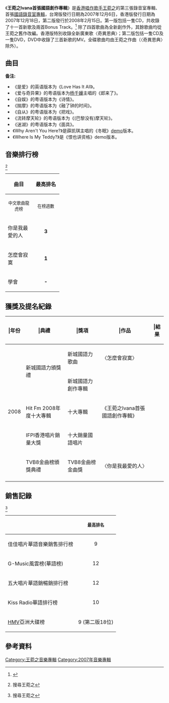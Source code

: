 {{Infobox album
| name       = 王菀之Ivana首張國語創作專輯
| type       = [[專輯|專輯]]
| artist     = [[王菀之|王菀之]]
| cover      = Ivana First Mandarin Album.jpg
<!-- 未知參數 | background = green -->
| released   = 2007年12月6日
| format     = [[CD|CD]]、[[数字音乐下载|数字音乐下载]]
| genre      = 國語流行
| length     = 
| label      = [[種子音樂|種子音樂]]（台灣）<br/>[[東亞唱片|東亞唱片]]（香港）
| producer   = 林暐哲
| reviews    = ''[[新浪|新浪]]''李重言[http://music.sina.com.hk/cgi-bin/mu/album/main.cgi?id=9940&action=index&subaction=comment&tp=2]
| prev_title = [[Read_My_Senses...|Read My Senses...]]
| prev_year  = 2007
| next_title = [[Infinity_Journey|Infinity Journey]]
| next_year  = 2008
| misc       = {{Extra album cover
  | header  = 其他封面
  | type    = studio
  | cover   = Ivana First Mandarin Album 2nd edition.jpg
  | border  = 
  | alt     = 
  | caption = 第二版封面
  }}{{單曲
  | name        = 王菀之Ivana首張國語創作專輯
  | type        = studio
  | single1     = 〈你是我最爱的人〉
  | single1date = 2007年10月15日
  | single2     = 〈怎么会寂寞〉
  | single2date = 2007年11月28日
  | single3     = 〈学会〉
  | single3date = 2008年3月2日
  }}
}}
《'''王菀之Ivana首張國語創作專輯'''》是[[香港|香港]][[創作歌手|唱作歌手]][[王菀之|王菀之]]的第三張錄音室專輯、首張[[國語|國語]][[錄音室專輯|錄音室專輯]]，台灣版發行日期為2007年12月6日，香港版發行日期為2007年12月18日，第二版發行於2008年2月15日。第一版包括一隻CD，共收錄了十一首新歌及兩首Bonus Track。<ref>{{Cite web |url=http://isrc.ncl.edu.tw/music_view.aspx?item=8397 |title=ISRC 王菀之Ivana 首張國語創作專輯 |accessdate=2018-01-27 |archive-date=2018-01-28 |archive-url=https://web.archive.org/web/20180128132604/http://isrc.ncl.edu.tw/music_view.aspx?item=8397 |dead-url=no }}</ref> 除了四首歌曲為全新創作外，其餘歌曲均從王菀之舊作改編。香港版特別收錄全新廣東歌〈奇異恩典〉；第二版包括一隻CD及一隻DVD，DVD中收錄了三首新歌的MV。全碟歌曲均由王菀之作曲（〈奇異恩典〉除外）。

==曲目==
{{tracklist/common
| headline = 台灣版
| apos = below
| l = yes
| a = yes
| all_music = [[王菀之|王菀之]]
| all_producer = [[林暐哲|林暐哲]]

| t1 = 是愛
| l1 = [[吳青峯|吳青峯]]
| a1 = 佚名
| length1 = 3:01

| t2 = 愛與奇異果
| l2 = 吳青峯、王菀之
| a2 = [[陳建騏|陳建騏]]
| length2 = 3:48

| t3 = 怎麼會寂寞
| l3 = JJ
| a3 = 王菀之
| length3 = 3:30

| t4 = 自娛
| l4 = 王菀之
| a4 = 王菀之
| length4 = 3:19

| t5 = 學會
| l5 = 吳青峯
| a5 = 林暐哲、王菀之
| length5 = 4:09

| t6 = 你是我最愛的人
| l6 = 王菀之
| a6 = [[馮翰銘|馮翰銘]]
| length6 = 3:27

| t7 = 揣摩
| l7 = 王菀之
| a7 = 徐千秀
| length7 = 3:34

| t8 = 自從
| l8 = [[林夕|林夕]]
| a8 = 林暐哲、王菀之
| length8 = 3:36

| t9 = 流轉摩天輪
| l9 = 林夕
| a9 = 林暐哲
| length9 = 4:26

| t10 = 冬夢
| l10 = 吳青峯
| a10 = 林暐哲、王菀之
| length10 = 3:43

| t11 = 迷湖
| l11 = 吳青峯
| a11 = 龔鈺褀
| length11 = 3:58

| t12 = Why Aren't You Here?
| l12 = 王菀之
| a12 = 王菀之
| length12 = 4:20

| t13 = Where Is My Teddy?
| l13 = 王菀之
| a13 = 王菀之
| length13 = 3:21
}}

{{tracklist/common
| headline = 香港版 {{nobold|（附加曲目）}}
| l = yes
| a = yes
| m = yes
| p = yes
| t14 = [[奇異恩典|奇異恩典]]
| n14 = 同名电影的主题曲
| m14 = 佚名
| l14 = 蔡志浩
| a14 = 楊鎭邦
| p14 = 楊鎮邦
}}

{{tracklist/common
| headline = 香港第二版 {{nobold|（DVD）}}
| t1 = 你是我最愛的人
| n1 = 音樂錄像帶
| l1 = 王菀之
| a1 = 馮翰銘

| t2 = 怎麼會寂寞
| n2 = 音樂錄像帶
| l2 = JJ
| a2 = 王菀之

| t3 = 學會
| n3 = 音樂錄像帶
| l3 = 吳青峯
| a3 = 林暐哲、王菀之
}}

'''备注:'''
*《是爱》的英语版本为《Love Has It All》。
*《爱与奇异果》的粤语版本为[[杨千嬅|杨千嬅]]主唱的《郎来了》。
*《自娱》的粤语版本为《诗情》。
*《揣摩》的粤语版本为《融了钟的时间》。
*《自从》的粤语版本为《把戏》。
*《流转摩天轮》的粤语版本为《(巴黎没有)摩天轮》。
*《迷湖》的粤语版本为《面具》。
*《Why Aren't You Here?》是薛凯琪主唱的《冬眠》[[样本唱片|demo]]版本。
*《Where Is My Teddy?》是《恨也讲资格》demo版本。

==音樂排行榜==
<ref name="searchivana">{{cite web |url=http://searchivana.mysinamail.com/ |title=存档副本 |accessdate=2009-03-20 |deadurl=yes |archiveurl=https://web.archive.org/web/20090328112738/http://searchivana.mysinamail.com/ |archivedate=2009-03-28 }} 搜尋王菀之</ref>
{| class="wikitable"
|- bgcolor="#CCCCCC"
!align="center" rowspan="2" | 曲目
!align="center" colspan="8" | 最高排名 
|- bgcolor="#FFFFFF"
! width="70"|<small>中文歌曲龍虎榜</small><!-- RTHK Chinese Pop -->
! width="70"|<small>在榜週數</small>
! width="70"|<small>903 專業推介</small><!-- CRHK Ultimate  -->
! width="70"|<small>在榜週數</small>
! width="70"|<small>新城勁爆本地榜</small><!-- Metro Radio Pop Chart -->
! width="70"|<small>在榜週數</small>
! width="70"|<small>勁歌金榜</small><!-- JSG Billboard -->
! width="70"|<small>在榜週數</small>

|-
|align="left"|你是我最愛的人
|align="center"|'''3''' 
|align="center"|6 
|align="center"|'''12'''
|align="center"|5
|align="center"|'''1'''
|align="center"|9
|align="center"|'''-'''
|align="center"|-
|-
|align="left"|怎麼會寂寞
|align="center"|'''1'''
|align="center"|5
|align="center"|'''2'''
|align="center"|6
|align="center"|'''4'''
|align="center"|5
|align="center"|'''-'''
|align="center"|-
|-
|align="left"|學會
|align="center"|'''-'''
|align="center"|-
|align="center"|'''19'''
|align="center"|1
|align="center"|'''-'''
|align="center"|-
|align="center"|'''-'''
|align="center"|-
|}

== 獲獎及提名紀錄 ==
{| class="wikitable" style="width: 100%;"
! |年份
! |典禮
! |獎項
! |作品
! |結果
|-
| rowspan="5"| 2008
| rowspan="2"| 新城國語力頒獎禮
| 新城國語力歌曲
| 〈怎麼會寂寞〉
| {{won}}
|-
| 新城國語力創作專輯
| rowspan="3"| 《王菀之Ivana首張國語創作專輯》
| {{won}}
|-
| Hit Fm 2008年度十大專輯
| 十大專輯
| {{won}}
|-
| IFPI香港唱片銷量大獎
| 十大銷量國語唱片
| {{won}}
|-
| TVB8金曲榜頒獎典禮
| TVB8金曲榜金曲獎
| 〈你是我最愛的人〉
| {{won}}
|-
|}

==銷售記錄==
<ref name="searchivana">{{cite web |url=http://searchivana.mysinamail.com/ |title=存档副本 |accessdate=2009-03-20 |deadurl=yes |archiveurl=https://web.archive.org/web/20090328112738/http://searchivana.mysinamail.com/ |archivedate=2009-03-28 }} 搜尋王菀之</ref>
{| class="wikitable"
|- bgcolor="#CCCCCC"
!align="center"|
!align="center"|<small>最高排名<br/></small>
|-
|align="left"|佳佳唱片華語音樂銷售排行榜
|align="center"| 9
|-
|align="left"|G-Music風雲榜(華語榜)
|align="center"| 12
|-
|align="left"|五大唱片華語銷暢銷排行榜
|align="center"| 12
|-
|align="left"|Kiss Radio華語排行榜
|align="center"| 10
|-
|align="left"|[[HMV|HMV]]亞洲大碟榜
|align="center"| 9 (第二版18位)
|}

==參考資料==
{{reflist}}

{{王菀之}}

[[Category:王菀之音樂專輯|Category:王菀之音樂專輯]]
[[Category:2007年音樂專輯|Category:2007年音樂專輯]]